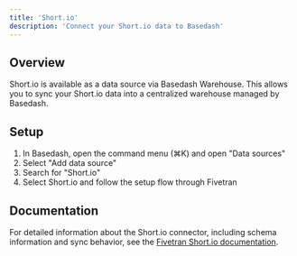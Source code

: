 ```yaml
---
title: 'Short.io'
description: 'Connect your Short.io data to Basedash'
---
```


## Overview

Short.io is available as a data source via Basedash Warehouse. This allows you to sync your Short.io data into a centralized warehouse managed by Basedash.

## Setup

1. In Basedash, open the command menu (⌘K) and open "Data sources"
2. Select "Add data source"
3. Search for "Short.io"
4. Select Short.io and follow the setup flow through Fivetran

## Documentation

For detailed information about the Short.io connector, including schema information and sync behavior, see the [Fivetran Short.io documentation](https://fivetran.com/docs/connectors/applications/short.io).
